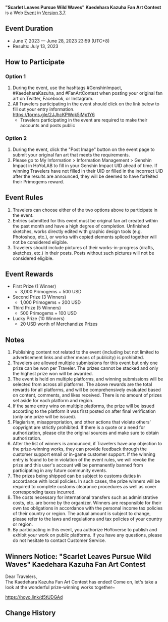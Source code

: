 {{Event
|name              = "Scarlet Leaves Pursue Wild Waves" Kaedehara Kazuha Fan Art Contest 2023-06-07
|image             = Scarlet Leaves Pursue Wild Waves Kaedehara Kazuha Fan Art Contest 2023-06-07.png
|type              = Web
|group             = Submission
|group2            = Fanart
|time_known        = yes
|time_start        = 2023-06-07 12:00:00
|time_start_offset = GMT+8
|time_end          = 2023-06-28 23:59:59
|time_end_offset   = GMT+8
|link              = https://www.hoyolab.com/contribution/263
}}
{{Description|Dear Travelers,<br>
Kaedehara Kazuha's Fan Art Contest has begun! Get your drawing tools ready, and come participate~}}
'''"Scarlet Leaves Pursue Wild Waves" Kaedehara Kazuha Fan Art Contest''' is a Web [[Event]] in [[Version 3.7]].

==Event Duration==
* June 7, 2023 &mdash; June 28, 2023 23:59 (UTC+8)
* Results: July 13, 2023

==How to Participate==
===Option 1===
# During the event, use the hashtags #GenshinImpact, #KaedeharaKazuha, and #FanArtContest when posting your original fan art on Twitter, Facebook, or Instagram.
# All Travelers participating in the event should click on the link below to fill out your entry information.<br>https://forms.gle/2JJhcKPWqk5jMp1Y6
#*Travelers participating in the event are required to make their accounts and posts public

===Option 2===
# During the event, click the "Post Image" button on the event page to submit your original fan art that meets the requirements.
# Please go to My Information > Information Management > Genshin Impact in HoYoLAB to fill in your Genshin Impact UID ahead of time. If winning Travelers have not filled in their UID or filled in the incorrect UID after the results are announced, they will be deemed to have forfeited their Primogems reward.

==Event Rules==
# Travelers can choose either of the two options above to participate in the event.
# Entries submitted for this event must be original fan art created within the past month and have a high degree of completion. Unfinished sketches, works directly edited with graphic design tools (e.g. Photoshop, etc.), or works with copied elements spliced together will not be considered eligible.
# Travelers should include pictures of their works-in-progress (drafts, sketches, etc.) in their posts. Posts without such pictures will not be considered eligible.

==Event Rewards==
* First Prize (1 Winner)
** 3,000 Primogems + 500 USD
* Second Prize (3 Winners)
** 1,000 Primogems + 200 USD
* Third Prize (5 Winners)
** 500 Primogems + 100 USD
* Lucky Prize (10 Winners)
** 20 USD worth of Merchandize Prizes

==Notes==
# Publishing content not related to the event (including but not limited to advertisement links and other means of publicity) is prohibited.
# Travelers are allowed multiple submissions for this event but only one prize can be won per Traveler. The prizes cannot be stacked and only the highest prize won will be awarded.
# The event is held on multiple platforms, and winning submissions will be selected from across all platforms. The above rewards are the total rewards for all platforms, and will be comprehensively evaluated based on content, comments, and likes received. There is no amount of prizes set aside for each platform and region.
# If the same entry wins on multiple platforms, the prize will be issued according to the platform it was first posted on after final verification (only one prize will be issued).
# Plagiarism, misappropriation, and other actions that violate others' copyright are strictly prohibited. If there is a quote or a need for authorization, please cite the original sources and make sure to obtain authorization.
# After the list of winners is announced, if Travelers have any objection to the prize-winning works, they can provide feedback through the customer support email or in-game customer support. If the winning entry is found to be in violation of the event rules, we will revoke the prize and this user's account will be permanently banned from participating in any future community events.
# The prizes being shipped can be subject to customs duties in accordance with local policies. In such cases, the prize winners will be required to complete customs clearance procedures as well as cover corresponding taxes incurred.
# The costs necessary for international transfers such as administrative costs, etc. are borne by the organizer. Winners are responsible for their own tax obligations in accordance with the personal income tax policies of their country or region. The actual amount is subject to change, please refer to the laws and regulations and tax policies of your country or region.
# By participating in this event, you authorize HoYoverse to publish and exhibit your work on public platforms. If you have any questions, please do not hesitate to contact Customer Service.

==Winners Notice: "Scarlet Leaves Pursue Wild Waves" Kaedehara Kazuha Fan Art Contest==
Dear Travelers,<br>The Kaedehara Kazuha Fan Art Contest has ended! Come on, let's take a look at the wonderful prize-winning works together~

https://hoyo.link/d5tUDGAd

==Change History==
{{Change History|3.7}}